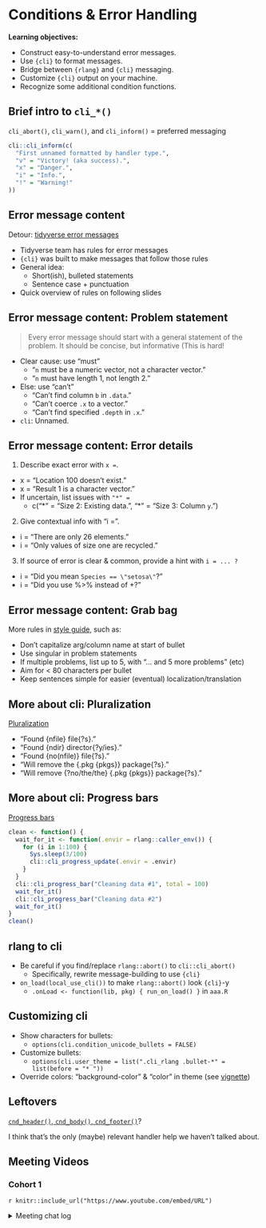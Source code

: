 # Conditions & Error Handling

**Learning objectives:**

-   Construct easy-to-understand error messages.
-   Use `{cli}` to format messages.
-   Bridge between `{rlang}` and `{cli}` messaging.
-   Customize `{cli}` output on your machine.
-   Recognize some additional condition functions.

## Brief intro to `cli_*()` {-}

`cli_abort()`, `cli_warn()`, and `cli_inform()` = preferred messaging

```r
cli::cli_inform(c(
  "First unnamed formatted by handler type.",
  "v" = "Victory! (aka success).",
  "x" = "Danger.",
  "i" = "Info.",
  "!" = "Warning!"
))
```

## Error message content {-}

Detour: [tidyverse error messages](https://style.tidyverse.org/error-messages.html)

-   Tidyverse team has rules for error messages
-   `{cli}` was built to make messages that follow those rules
-   General idea:
    -   Short(ish), bulleted statements
    -   Sentence case + punctuation
-   Quick overview of rules on following slides

## Error message content: Problem statement {-}

> Every error message should start with a general statement of the problem. It should be concise, but informative (This is hard!

-   Clear cause: use "must"
    -   "`n` must be a numeric vector, not a character vector."
    -   "`n` must have length 1, not length 2."
-   Else: use "can't"
    -   "Can't find column `b` in `.data`."
    -   "Can't coerce `.x` to a vector."
    -   "Can't find specified `.depth` in `.x`."
-   `cli`: Unnamed.

## Error message content: Error details {-}

1.    Describe exact error with `x = `.

  -   x = "Location 100 doesn't exist."
  -   x = "Result 1 is a character vector."
  -   If uncertain, list issues with `"*" =`
        -   c("\*" = "Size 2: Existing data.", "\*" = "Size 3: Column `y`.")

2.    Give contextual info with "i = ".

  -   i = "There are only 26 elements."
  -   i = "Only values of size one are recycled."

3.    If source of error is clear & common, provide a hint with `i = ... ?`
  -   i = "Did you mean `Species == \"setosa\"`?"
  -   i = "Did you use %>% instead of +?"

## Error message content: Grab bag {-}

More rules in [style guide](https://style.tidyverse.org/error-messages.html#punctuation), such as:

-   Don't capitalize arg/column name at start of bullet
-   Use singular in problem statements
-   If multiple problems, list up to 5, with "... and 5 more problems" (etc)
-   Aim for < 80 characters per bullet
-   Keep sentences simple for easier (eventual) localization/translation

## More about cli: Pluralization {-}

[Pluralization](https://cli.r-lib.org/articles/pluralization.html)

  -   "Found {nfile} file{?s}."
  -   "Found {ndir} director{?y/ies}."
  -   "Found {no(nfile)} file{?s}."
  -   "Will remove the {.pkg {pkgs}} package{?s}."
  -   "Will remove {?no/the/the} {.pkg {pkgs}} package{?s}."

## More about cli: Progress bars {-}

[Progress bars](https://cli.r-lib.org/articles/progress.html#the-current-progress-bar)

```r
clean <- function() {
  wait_for_it <- function(.envir = rlang::caller_env()) {
    for (i in 1:100) {
      Sys.sleep(3/100)
      cli::cli_progress_update(.envir = .envir)
    }
  }
  cli::cli_progress_bar("Cleaning data #1", total = 100)
  wait_for_it()
  cli::cli_progress_bar("Cleaning data #2")
  wait_for_it()
}
clean()
```

## rlang to cli {-}

-   Be careful if you find/replace `rlang::abort()` to `cli::cli_abort()`
    -   Specifically, rewrite message-building to use `{cli}`
-   `on_load(local_use_cli())` to make `rlang::abort()` look `{cli}`-y
    -   `.onLoad <- function(lib, pkg) { run_on_load() }` in `aaa.R`

## Customizing cli {-}

-   Show characters for bullets: 
    -   `options(cli.condition_unicode_bullets = FALSE)`
-   Customize bullets: 
    -   `options(cli.user_theme = list(".cli_rlang .bullet-*" = list(before = "* "))`
-   Override colors: "background-color" & "color" in theme (see [vignette](https://rlang.r-lib.org/reference/topic-condition-customisation.html#changing-the-foreground-and-background-colour-of-error-calls))

## Leftovers {-}

[`cnd_header()`, `cnd_body()`, `cnd_footer()`](https://rlang.r-lib.org/reference/cnd_message.html)?

I think that's the only (maybe) relevant handler help we haven't talked about.

## Meeting Videos {-}

### Cohort 1 {-}

`r knitr::include_url("https://www.youtube.com/embed/URL")`

<details>
<summary> Meeting chat log </summary>

```
LOG
```
</details>
